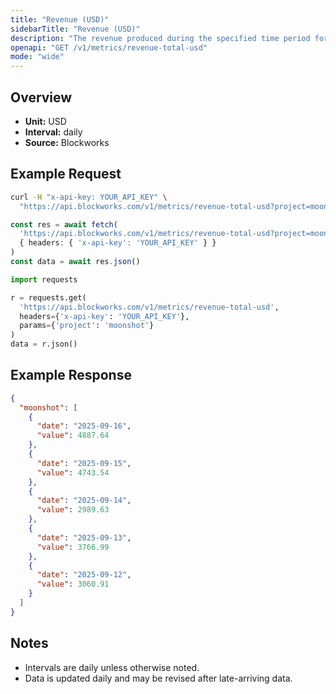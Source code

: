 ```yaml
---
title: "Revenue (USD)"
sidebarTitle: "Revenue (USD)"
description: "The revenue produced during the specified time period for given project."
openapi: "GET /v1/metrics/revenue-total-usd"
mode: "wide"
---
```


## Overview

- **Unit:** USD
- **Interval:** daily
- **Source:** Blockworks

## Example Request

<CodeGroup>

```bash cURL
curl -H "x-api-key: YOUR_API_KEY" \
  "https://api.blockworks.com/v1/metrics/revenue-total-usd?project=moonshot"
```

```typescript TypeScript
const res = await fetch(
  'https://api.blockworks.com/v1/metrics/revenue-total-usd?project=moonshot',
  { headers: { 'x-api-key': 'YOUR_API_KEY' } }
)
const data = await res.json()
```

```python Python
import requests

r = requests.get(
  'https://api.blockworks.com/v1/metrics/revenue-total-usd',
  headers={'x-api-key': 'YOUR_API_KEY'},
  params={'project': 'moonshot'}
)
data = r.json()
```

</CodeGroup>

## Example Response

```json
{
  "moonshot": [
    {
      "date": "2025-09-16",
      "value": 4887.64
    },
    {
      "date": "2025-09-15",
      "value": 4743.54
    },
    {
      "date": "2025-09-14",
      "value": 2989.63
    },
    {
      "date": "2025-09-13",
      "value": 3766.99
    },
    {
      "date": "2025-09-12",
      "value": 3060.91
    }
  ]
}
```

## Notes
- Intervals are daily unless otherwise noted.
- Data is updated daily and may be revised after late-arriving data.